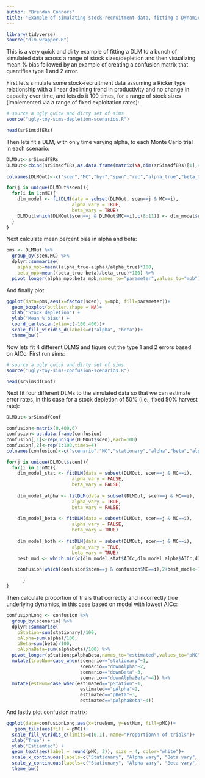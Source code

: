 ```yaml
---
author: "Brendan Connors"
title: "Example of simulating stock-recruitment data, fitting a Dynamic Linear Model to it and summarizing estimation performance"
---
```

  
```r
library(tidyverse)
source("dlm-wrapper.R")
```
This is a very quick and dirty example of fitting a DLM to a bunch of simulated data across a range of stock sizes/depletion and then visualizing mean % bias followed by an example of creating a confusion matrix that quantifies type 1 and 2 error.

First let's simulate some stock-recruitment data assuming a Ricker type relationship with a linear declining trend in productivity and no change in capacity over time, and lets do it 100 times, for a range of stock sizes (implemented via a range of fixed exploitation rates):
  
```r

# source a ugly quick and dirty set of sims
source("ugly-toy-sims-depletion-scenarios.R")

head(srSimsdfERs)
```

Then lets fit a DLM, with only time varying alpha, to each Monte Carlo trial in each scenario:
  
```r
DLMOut<-srSimsdfERs
DLMOut<-cbind(srSimsdfERs,as.data.frame(matrix(NA,dim(srSimsdfERs)[1],4)))
  
colnames(DLMOut)<-c("scen","MC","byr","spwn","rec","alpha_true","beta_true", "alpha", "beta","alpha_se", 'beta_se')

for(j in unique(DLMOut$scen)){
  for(i in 1:nMC){
    dlm_model <- fitDLM(data = subset(DLMOut, scen==j & MC==i),
                        alpha_vary = TRUE,
                        beta_vary = TRUE)
    DLMOut[which(DLMOut$scen==j & DLMOut$MC==i),c(8:11)] <- dlm_model$results[,c(12:15)]
  }
}
```

Next calculate mean percent bias in alpha and beta: 
```r

pms <- DLMOut %>%
  group_by(scen,MC) %>%
  dplyr::summarize(
    alpha_mpb=mean((alpha_true-alpha)/alpha_true)*100,
    beta_mpb=mean((beta_true-beta)/beta_true)*100) %>%
  pivot_longer(alpha_mpb:beta_mpb,names_to="parameter",values_to="mpb")


```

And finally plot:

```r
ggplot(data=pms,aes(x=factor(scen), y=mpb, fill=parameter))+
  geom_boxplot(outlier.shape = NA)+
  xlab("Stock depletion") +
  ylab("Mean % bias") +
  coord_cartesian(ylim=c(-100,400))+
  scale_fill_viridis_d(labels=c("alpha", "beta"))+
  theme_bw() 

```

Now lets fit 4 different DLMS and figure out the type 1 and 2 errors based on AICc. First run sims:

```r

# source a ugly quick and dirty set of sims
source("ugly-toy-sims-confusion-scenarios.R")

head(srSimsdfConf)
```
Next fit four different DLMs to the simulated data so that we can estimate error rates, in this case for a stock depletion of 50% (i.e., fixed 50% harvest rate):  
```r
DLMOut<-srSimsdfConf

confusion<-matrix(0,400,6)
confusion<-as.data.frame(confusion)
confusion[,1]<-rep(unique(DLMOut$scen),each=100)
confusion[,2]<-rep(1:100,times=4)
colnames(confusion)<-c("scenario","MC","stationary","alpha","beta","alphabeta")

for(j in unique(DLMOut$scen)){
  for(i in 1:nMC){
    dlm_model_stat <- fitDLM(data = subset(DLMOut, scen==j & MC==i),
                        alpha_vary = FALSE,
                        beta_vary = FALSE)
    
    dlm_model_alpha <- fitDLM(data = subset(DLMOut, scen==j & MC==i),
                        alpha_vary = TRUE,
                        beta_vary = FALSE)
    
    dlm_model_beta <- fitDLM(data = subset(DLMOut, scen==j & MC==i),
                        alpha_vary = FALSE,
                        beta_vary = TRUE)
    
    dlm_model_both <- fitDLM(data = subset(DLMOut, scen==j & MC==i),
                        alpha_vary = TRUE,
                        beta_vary = TRUE)
    best_mod <- which.min(c(dlm_model_stat$AICc,dlm_model_alpha$AICc,dlm_model_beta$AICc,dlm_model_both$AICc))

    confusion[which(confusion$scen==j & confusion$MC==i),2+best_mod]<-1

      }
}

```

Then calculate proportion of trials that correctly and incorrectly true underlying dynamics, in this case based on model with lowest AICc:

```r
confusionLong <- confusion %>%
  group_by(scenario) %>%
  dplyr::summarize(
    pStation=sum(stationary)/100,
    pAlpha=sum(alpha)/100,
    pBeta=sum(beta)/100,
    pAlphaBeta=sum(alphabeta)/100) %>%
  pivot_longer(pStation:pAlphaBeta,names_to="estimated",values_to="pMC") %>%
  mutate(trueNum=case_when(scenario=="stationary"~1,
                           scenario=="downAlpha"~2,
                           scenario=="downBeta"~3,
                           scenario=="downAlphaBeta"~4)) %>%
  mutate(estNum=case_when(estimated=="pStation"~1,
                           estimated=="pAlpha"~2,
                           estimated=="pBeta"~3,
                           estimated=="pAlphaBeta"~4))  
```

And lastly plot confusion matrix:

```r
ggplot(data=confusionLong,aes(x=trueNum, y=estNum, fill=pMC))+
   geom_tile(aes(fill = pMC))+
  scale_fill_viridis_c(limits=c(0,1), name="Proportion\n of trials")+
  xlab("True") +
  ylab("Estiamted") +
  geom_text(aes(label = round(pMC, 2)), size = 4, color="white")+
  scale_x_continuous(labels=c("Stationary", "Alpha vary", "Beta vary", "Both vary"), breaks=c(1,2,3,4))+
  scale_y_continuous(labels=c("Stationary", "Alpha vary", "Beta vary", "Both vary"), breaks=c(1,2,3,4))+
  theme_bw() 
```
